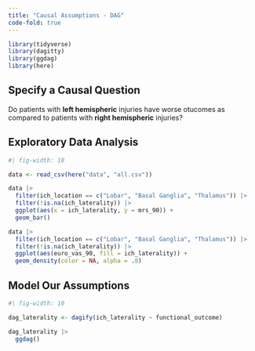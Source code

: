 ```yaml
---
title: "Causal Assumptions - DAG"
code-fold: true
---
```



```r

library(tidyverse)
library(dagitty)
library(ggdag)
library(here)

```

## Specify a Causal Question

Do patients with **left hemispheric** injuries have worse otucomes as compared to patients with **right hemispheric** injuries?

## Exploratory Data Analysis

```r
#| fig-width: 10

data <- read_csv(here("data", "all.csv"))

data |>
  filter(ich_location == c("Lobar", "Basal Ganglia", "Thalamus")) |>
  filter(!is.na(ich_laterality)) |>
  ggplot(aes(x = ich_laterality, y = mrs_90)) +
  geom_bar()

data |>
  filter(ich_location == c("Lobar", "Basal Ganglia", "Thalamus")) |>
  filter(!is.na(ich_laterality)) |>
  ggplot(aes(euro_vas_90, fill = ich_laterality)) +
  geom_density(color = NA, alpha = .8)

```

## Model Our Assumptions

```r
#| fig-width: 10

dag_laterality <- dagify(ich_laterality ~ functional_outcome)

dag_laterality |>
  ggdag()

```
